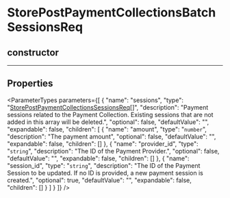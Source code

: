 
# StorePostPaymentCollectionsBatchSessionsReq

## constructor

___

## Properties

<ParameterTypes parameters={[
  {
    "name": "sessions",
    "type": "[StorePostPaymentCollectionsSessionsReq](medusa.StorePostPaymentCollectionsSessionsReq.mdx)[]",
    "description": "Payment sessions related to the Payment Collection. Existing sessions that are not added in this array will be deleted.",
    "optional": false,
    "defaultValue": "",
    "expandable": false,
    "children": [
      {
        "name": "amount",
        "type": "`number`",
        "description": "The payment amount",
        "optional": false,
        "defaultValue": "",
        "expandable": false,
        "children": []
      },
      {
        "name": "provider_id",
        "type": "`string`",
        "description": "The ID of the Payment Provider.",
        "optional": false,
        "defaultValue": "",
        "expandable": false,
        "children": []
      },
      {
        "name": "session_id",
        "type": "`string`",
        "description": "The ID of the Payment Session to be updated. If no ID is provided, a new payment session is created.",
        "optional": true,
        "defaultValue": "",
        "expandable": false,
        "children": []
      }
    ]
  }
]} />
